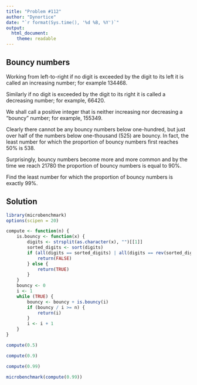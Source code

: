 ```yaml
---
title: "Problem #112"
author: "Dynortice"
date: "`r format(Sys.time(), '%d %B, %Y')`"
output:
  html_document:
    theme: readable
---
```

## Bouncy numbers

Working from left-to-right if no digit is exceeded by the digit to its left it is called an increasing number; for example $134468$.

Similarly if no digit is exceeded by the digit to its right it is called a decreasing number; for example, $66420$.

We shall call a positive integer that is neither increasing nor decreasing a "bouncy" number; for example, $155349$.

Clearly there cannot be any bouncy numbers below one-hundred, but just over half of the numbers below one-thousand ($525$) are bouncy. In fact, the least number for which the proportion of bouncy numbers first reaches $50\%$ is $538$.

Surprisingly, bouncy numbers become more and more common and by the time we reach $21780$ the proportion of bouncy numbers is equal to $90\%$.

Find the least number for which the proportion of bouncy numbers is exactly $99\%$.

## Solution

```r
library(microbenchmark)
options(scipen = 20)
```

```r
compute <- function(n) {
    is.bouncy <- function(x) {
        digits <- strsplit(as.character(x), "")[[1]]
        sorted_digits <- sort(digits)
        if (all(digits == sorted_digits) | all(digits == rev(sorted_digits))) {
            return(FALSE)
        } else {
            return(TRUE)
        }
    }
    bouncy <- 0
    i <- 1
    while (TRUE) {
        bouncy <- bouncy + is.bouncy(i)
        if (bouncy / i >= n) {
            return(i)
        }
        i <- i + 1
    }
}
```

```r
compute(0.5)
```
```r
compute(0.9)
```
```r
compute(0.99)
```

```r
microbenchmark(compute(0.99))
```